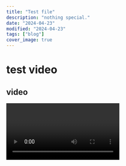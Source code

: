 ```yaml
---
title: "Test file"
description: "nothing special."
date: "2024-04-23"
modified: "2024-04-23"
tags: ["blog"]
cover_image: true
---
```


# test video

## video

<Video id="H2EJuAcrZYU" />
<p>
  Some <code>backticks</code> for inline.
</p>
<pre>
  <code className="language-javascript">backtick.fences('for blocks')</code>
</pre>

<p>
  Two <strong>asterisks</strong> for strong.
</p>
<ul>
  <li>asterisks for unordered items</li>
</ul>
<ol>
  <li>decimals and a dot for ordered items</li>
  <li>decimals and a dot for ordered items</li>
  <li>decimals and a dot for ordered items</li>
</ol>
